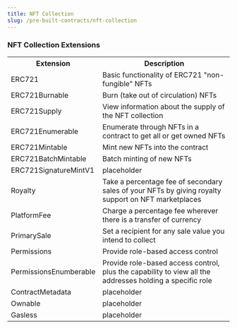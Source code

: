 ```yaml
---
title: NFT Collection
slug: /pre-built-contracts/nft-collection
---
```



### NFT Collection Extensions

<table>
  <tr>
    <th>Extension</th>
    <th>Description</th>
  </tr>
  <tr>
    <td>ERC721</td>
    <td>Basic functionality of ERC721 "non-fungible" NFTs</td>
  </tr>
  <tr>
    <td>ERC721Burnable</td>
    <td>Burn (take out of circulation) NFTs</td>
  </tr>
  <tr>
    <td>ERC721Supply</td>
    <td>View information about the supply of the NFT collection</td>
  </tr>
  <tr>
    <td>ERC721Enumerable</td>
    <td>Enumerate through NFTs in a contract to get all or get owned NFTs</td>
  </tr>
  <tr>
    <td>ERC721Mintable</td>
    <td>Mint new NFTs into the contract</td>
  </tr>
  <tr>
    <td>ERC721BatchMintable</td>
    <td>Batch minting of new NFTs</td>
  </tr>
  <tr>
    <td>ERC721SignatureMintV1</td>
    <td>placeholder</td>
  </tr>
  <tr>
    <td>Royalty</td>
    <td>
      Take a percentage fee of secondary sales of your NFTs by giving royalty
      support on NFT marketplaces
    </td>
  </tr>
  <tr>
    <td>PlatformFee</td>
    <td>Charge a percentage fee wherever there is a transfer of currency</td>
  </tr>
  <tr>
    <td>PrimarySale</td>
    <td> Set a recipient for any sale value you intend to collect</td>
  </tr>
  <tr>
    <td>Permissions</td>
    <td>Provide role-based access control</td>
  </tr>
  <tr>
    <td>PermissionsEnumberable</td>
    <td>
      Provide role-based access control, plus the capability to view all the
      addresses holding a specific role
    </td>
  </tr>
  <tr>
    <td>ContractMetadata</td>
    <td>placeholder</td>
  </tr>
  <tr>
    <td>Ownable</td>
    <td>placeholder</td>
  </tr>
  <tr>
    <td>Gasless</td>
    <td>placeholder</td>
  </tr>
</table>
